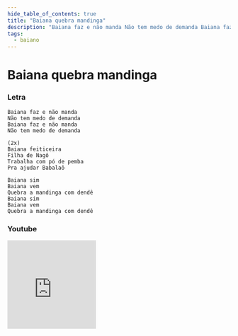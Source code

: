 ```yaml
---
hide_table_of_contents: true
title: "Baiana quebra mandinga"
description: "Baiana faz e não manda Não tem medo de demanda Baiana faz e não manda Não tem medo de demanda Baiana feiticeira Filha de Nagô Trabalha com pó de pemba Pra ajudar Babalaô Baiana sim Baiana vem Quebra a mandinga com dendê Baiana sim Baiana vem Quebra a mandinga com dendê"
tags:
  - baiano
---
```


# Baiana quebra mandinga

### Letra

```text
Baiana faz e não manda
Não tem medo de demanda
Baiana faz e não manda
Não tem medo de demanda

(2x)
Baiana feiticeira
Filha de Nagô
Trabalha com pó de pemba
Pra ajudar Babalaô

Baiana sim
Baiana vem
Quebra a mandinga com dendê
Baiana sim
Baiana vem
Quebra a mandinga com dendê
```

### Youtube

<iframe
  width="200"
  height="200"
  src="https://www.youtube.com/embed/T2c-MzSNs0A"
  title="YouTube video player"
  frameborder="0"
  allow="accelerometer; autoplay; clipboard-write; encrypted-media; gyroscope; picture-in-picture; web-share"
  referrerpolicy="strict-origin-when-cross-origin"
  allowfullscreen
></iframe>